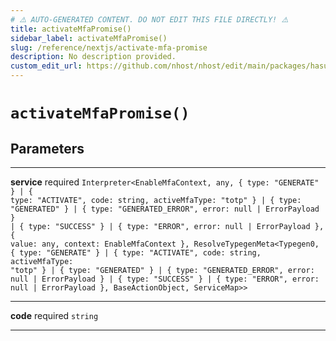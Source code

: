 ```yaml
---
# ⚠️ AUTO-GENERATED CONTENT. DO NOT EDIT THIS FILE DIRECTLY! ⚠️
title: activateMfaPromise()
sidebar_label: activateMfaPromise()
slug: /reference/nextjs/activate-mfa-promise
description: No description provided.
custom_edit_url: https://github.com/nhost/nhost/edit/main/packages/hasura-auth-js/src/promises/mfa.ts#L44
---
```


# `activateMfaPromise()`

## Parameters

---

**<span className="parameter-name">service</span>** <span className="optional-status">required</span> <code>Interpreter&lt;EnableMfaContext, any, { type: "GENERATE" } &#124; { type: "ACTIVATE", code: string, activeMfaType: "totp" } &#124; { type: "GENERATED" } &#124; { type: "GENERATED_ERROR", error: null &#124; ErrorPayload } &#124; { type: "SUCCESS" } &#124; { type: "ERROR", error: null &#124; ErrorPayload }, { value: any, context: EnableMfaContext }, ResolveTypegenMeta&lt;Typegen0, { type: "GENERATE" } &#124; { type: "ACTIVATE", code: string, activeMfaType: "totp" } &#124; { type: "GENERATED" } &#124; { type: "GENERATED_ERROR", error: null &#124; ErrorPayload } &#124; { type: "SUCCESS" } &#124; { type: "ERROR", error: null &#124; ErrorPayload }, BaseActionObject, ServiceMap&gt;&gt;</code>

---

**<span className="parameter-name">code</span>** <span className="optional-status">required</span> <code>string</code>

---
